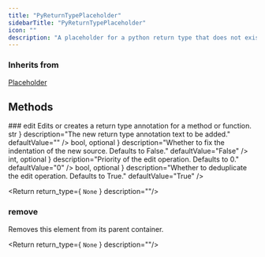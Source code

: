 ```yaml
---
title: "PyReturnTypePlaceholder"
sidebarTitle: "PyReturnTypePlaceholder"
icon: ""
description: "A placeholder for a python return type that does not exist. Can be populated using the `edit` method."
---
```


<GithubLinkNote link="https://github.com/codegen-sh/graph-sitter/blob/eagarwal/update-docs/src/graph_sitter/python/placeholder/placeholder_return_type.py#L13-L38" />

### Inherits from
[Placeholder](/api-reference/core/Placeholder)


## Methods
<HorizontalDivider />
### <span className="text-primary">edit</span>
Edits or creates a return type annotation for a method or function.
<GithubLinkNote link="https://github.com/codegen-sh/graph-sitter/blob/eagarwal/update-docs/src/graph_sitter/python/placeholder/placeholder_return_type.py#L18-L38" />

<ParameterWrapper>
<Parameter
    name="new_src"
    type={ <code className="text-sm bg-gray-100 px-2 py-0.5 rounded">str</code> }
    description="The new return type annotation text to be added."
    defaultValue=""
/>
<Parameter
    name="fix_indentation"
    type={ <code className="text-sm bg-gray-100 px-2 py-0.5 rounded">bool, optional</code> }
    description="Whether to fix the indentation of the new source. Defaults to False."
    defaultValue="False"
/>
<Parameter
    name="priority"
    type={ <code className="text-sm bg-gray-100 px-2 py-0.5 rounded">int, optional</code> }
    description="Priority of the edit operation. Defaults to 0."
    defaultValue="0"
/>
<Parameter
    name="dedupe"
    type={ <code className="text-sm bg-gray-100 px-2 py-0.5 rounded">bool, optional</code> }
    description="Whether to deduplicate the edit operation. Defaults to True."
    defaultValue="True"
/>
</ParameterWrapper>


<Return return_type={ <code className="text-sm bg-gray-100 px-2 py-0.5 rounded">None</code> } description=""/>


### <span className="text-primary">remove</span>
Removes this element from its parent container.
<GithubLinkNote link="https://github.com/codegen-sh/graph-sitter/blob/eagarwal/update-docs/src/graph_sitter/core/placeholder/placeholder.py#L42-L52" />


<Return return_type={ <code className="text-sm bg-gray-100 px-2 py-0.5 rounded">None</code> } description=""/>




